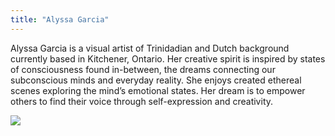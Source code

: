 ```yaml
---
title: "Alyssa Garcia"
---
```


Alyssa Garcia is a visual artist of Trinidadian and Dutch background currently based in Kitchener, Ontario. Her creative spirit is inspired by states of consciousness found in-between, the dreams connecting our subconscious minds and everyday reality. She enjoys created ethereal scenes exploring the mind's emotional states. Her dream is to empower others to find their voice through self-expression and creativity.

![](images/alyssa garcia.jpg)
